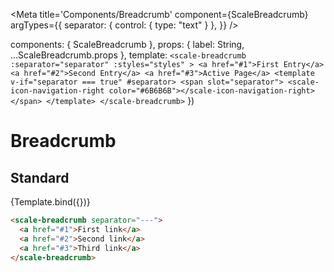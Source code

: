 
<Meta
  title='Components/Breadcrumb'
  component={ScaleBreadcrumb}
  argTypes={{
    separator: {
      control: { type: "text" }
    },
  }}
/>

  components: { ScaleBreadcrumb },
  props: {
    label: String,
    ...ScaleBreadcrumb.props
  },
  template: `
    <scale-breadcrumb
      :separator="separator"
      :styles="styles"
    >
      <a href="#1">First Entry</a>
      <a href="#2">Second Entry</a>
      <a href="#3">Active Page</a>
      <template v-if="separator === true" #separator>
        <span slot="separator">
          <scale-icon-navigation-right color="#6B6B6B"></scale-icon-navigation-right>
        </span>
      </template>
    </scale-breadcrumb>
  `
})

# Breadcrumb

## Standard

<Canvas withSource="none">
  <Story
    name='Standard'
    args={{}}
  >
    {Template.bind({})}
  </Story>
</Canvas>

<ArgsTable story='Standard' />

```html
<scale-breadcrumb separator="---">
  <a href="#1">First link</a>
  <a href="#2">Second link</a>
  <a href="#3">Third link</a>
</scale-breadcrumb>
```
